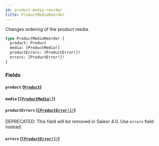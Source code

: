 ```yaml
---
id: product-media-reorder
title: ProductMediaReorder
---
```


Changes ordering of the product media.

```graphql
type ProductMediaReorder {
  product: Product
  media: [ProductMedia!]
  productErrors: [ProductError!]!
  errors: [ProductError!]!
}
```

### Fields

#### `product` ([`Product`](/docs/developer/api-reference/objects/product))

#### `media` ([`[ProductMedia!]`](/docs/developer/api-reference/objects/product-media))

#### `productErrors` ([`[ProductError!]!`](/docs/developer/api-reference/objects/product-error))

<span class="badge badge--warning">DEPRECATED: This field will be removed in Saleor 4.0. Use `errors` field instead.</span>

#### `errors` ([`[ProductError!]!`](/docs/developer/api-reference/objects/product-error))
